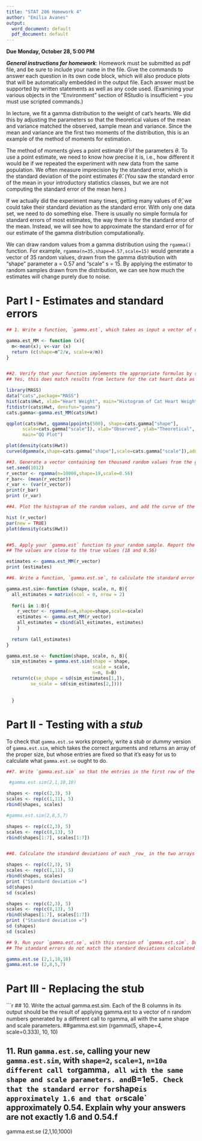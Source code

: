 ---
title: "STAT 206 Homework 4"
author: "Emilia Avanes"
output:
  word_document: default
  pdf_document: default
---

**Due Monday, October 28, 5:00 PM**

***General instructions for homework***: Homework must be submitted as pdf file, and be sure to include your name in the file.  Give the commands to answer each question in its own code block, which will also produce plots that will be automatically embedded in the output file. Each answer must be supported by written statements as well as any code used.  (Examining your various objects in the "Environment" section of RStudio is insufficient -- you must use scripted commands.)

In lecture, we fit a gamma distribution to the weight of cat’s hearts. We did this by adjusting the parameters so that the theoretical values of the mean and variance matched the observed, sample mean and variance. Since the mean and variance are the first two moments of the distribution, this is an example of the method of moments for estimation.

The method of moments gives a point estimate $\hat{\theta}$ of the parameters $\theta$. To use a point estimate, we need to know how precise it is, i.e., how different it would be if we repeated the experiment with new data from the same population. We often measure imprecision by the standard error, which is the standard deviation of the point estimates $\hat{\theta}$. (You saw the standard error of the mean in your introductory statistics classes, but we are not computing the standard error of the mean here.)

If we actually did the experiment many times, getting many values of $\hat{\theta}$, we could take their standard deviation as the standard error. With only one data set, we need to do something else. There is usually no simple formula for standard errors of most estimates, the way there is for the standard error of the mean. Instead, we will see how to approximate the standard error of for our estimate of the gamma distribution computationally.

We can draw random values from a gamma distribution using the `rgamma()` function.  For example, `rgamma(n=35,shape=0.57,scale=15)` would generate a vector of 35 random values, drawn from the gamma distribution with “shape” parameter a = 0.57 and “scale” s = 15. By applying the estimator to random samples drawn from the distribution, we can see how much the estimates will change purely due to noise.

Part I - Estimates and standard errors
==========

```{r}

## 1. Write a function, `gamma.est`, which takes as input a vector of data values, and returns a vector containing the two estimated parameters of the gamma distribution, with components named shape and scale as appropriate.

gamma.est_MM <- function (x){
  m<-mean(x); v<-var (x)
  return (c(shape=m^2/v, scale=v/m))
}


##2. Verify that your function implements the appropriate formulas by showing that it matches the results from lecture for the cat heart data.
## Yes, this does match results from lecture for the cat heart data as the density distributions are overlapping.

library(MASS)
data("cats",package="MASS")
hist(cats$Hwt, xlab="Heart Weight", main="Histogram of Cat Heart Weights")
fitdistr(cats$Hwt, densfun="gamma")
cats.gamma<-gamma.est_MM(cats$Hwt)

qqplot(cats$Hwt, qgamma(ppoints(500), shape=cats.gamma["shape"],
      scale=cats.gamma["scale"]), xlab="Observed", ylab="Theoretical",
      main="QQ Plot")

plot(density(cats$Hwt)) 
curve(dgamma(x,shape=cats.gamma["shape"],scale=cats.gamma["scale"]),add=TRUE,col="blue")

##3. Generate a vector containing ten thousand random values from the gamma distribution with $a = 19$ and $s  0.56. What are the theoretical values of the mean and of the variance? What are their sample values?
set.seed(1012)
r_vector <- rgamma(n=10000,shape=19,scale=0.56)
r_bar<- (mean(r_vector))
r_var <- (var(r_vector))
print(r_bar)
print (r_var)

##4. Plot the histogram of the random values, and add the curve of the theoretical probability density function.

hist (r_vector)
par(new = TRUE)
plot(density(cats$Hwt))


##5. Apply your `gamma.est` function to your random sample. Report the estimated parameters and how far they are from the true values.
## The values are close to the true values (18 and 0.56)

estimates <- gamma.est_MM(r_vector)
print (estimates)

##6. Write a function, `gamma.est.se`, to calculate the standard error of your estimates of the gamma parameters, on simulated data drawn from the gamma distribution. It should take the following arguments: true shape parameter `shape` (or a), true scale parameter `scale` (or s), size of each sample `n`, and number of repetitions at that sample size `B`. It should return two standard errors, one for the shape parameter a and one for the scale parameter s. (These can be either in a vector or in a list, but should be named clearly.) It should call a function `gamma.est.sim` which takes the same arguments as `gamma.est.se`, and returns an array with two rows and B columns, one row holding shape estimates and the other row scale estimates. Your `gamma.est.se` function should not, itself, estimate any parameters or generate any random values

gamma.est.sim<-function (shape, scale, n, B){
  all_estimates = matrix(ncol = 0, nrow = 2)
  
  for(i in 1:B){
    r_vector <- rgamma(n=n,shape=shape,scale=scale)
    estimates <- gamma.est_MM(r_vector)
    all_estimates = cbind(all_estimates, estimates)
    }
  
  return (all_estimates)
}

gamma.est.se <- function(shape, scale, n, B){
  sim_estimates = gamma.est.sim(shape = shape,
                                scale = scale,
                                n=n, B=B)
  return(c(se_shape = sd(sim_estimates[1,]), 
         se_scale = sd(sim_estimates[2,])))
  

  }
```
Part II - Testing with a _stub_
==========

To check that `gamma.est.se` works properly, write a _stub_ or _dummy_ version of `gamma.est.sim`, which takes the correct arguments and returns an array of the proper size, but whose entries are fixed so that it’s easy for us to calculate what `gamma.est.se` ought to do.

```{r, echo=FALSE}
##7. Write `gamma.est.sim` so that the entries in the first row of the returned array alternate between `shape` and `shape+1`, and those in the second row alternate between `scale` and `scale+n`. For example `gamma.est.sim(2,1,10,10)` should return (row names are optional)

 #gamma.est.sim(2,1,10,10)

shapes <- rep(c(2,3), 5)
scales <- rep(c(1,11), 5)
rbind(shapes, scales)

#gamma.est.sim(2,8,5,7)

shapes <- rep(c(2,3), 5)
scales <- rep(c(8,13), 5)
rbind(shapes[1:7], scales[1:7]) 


##8. Calculate the standard deviations of each _row_ in the two arrays above.

shapes <- rep(c(2,3), 5)
scales <- rep(c(1,11), 5)
rbind(shapes, scales)
print ("Standard deviation =") 
sd(shapes)
sd (scales)

shapes <- rep(c(2,3), 5)
scales <- rep(c(8,13), 5)
rbind(shapes[1:7], scales[1:7]) 
print ("Standard deviation =") 
sd (shapes)
sd (scales)

## 9. Run your `gamma.est.se`, with this version of `gamma.est.sim`. Do its standard errors match the standard deviations you just calculated? Should they?
## The standard errors do not match the standard deviations calculated from the gamma.est.sim function.

gamma.est.se (2,1,10,10)
gamma.est.se (2,8,5,7)

```

Part III - Replacing the stub
==========
```{r, echo=FALSE}

## 10. Write the actual gamma.est.sim. Each of the B columns in its output should be the result of applying gamma.est to a vector of n random numbers generated by a diﬀerent call to rgamma, all with the same shape and scale parameters.
##gamma.est.sim (rgamma(5, shape=4, scale=0.333), 10, 10)

## 11. Run `gamma.est.se`, calling your new `gamma.est.sim`, with `shape=2`, `scale=1`, `n=10a different call to `rgamma`, all with the same shape and scale parameters. and `B=1e5`. Check that the standard error for `shape` is approximately 1.6 and that or `scale` approximately 0.54. Explain why your answers are not exactly 1.6 and 0.54.f

gamma.est.se (2,1,10,1000)




